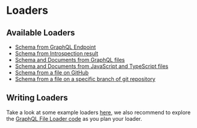 # Loaders

## Available Loaders

- [Schema from GraphQL Endpoint](https://github.com/ardatan/graphql-tools/tree/master/packages/loaders/url)
- [Schema from Introspection result](https://github.com/ardatan/graphql-tools/tree/master/packages/loaders/json-file)
- [Schema and Documents from GraphQL files](https://github.com/ardatan/graphql-tools/tree/master/packages/loaders/graphql-file)
- [Schema and Documents from JavaScript and TypeScript files](https://github.com/ardatan/graphql-tools/tree/master/packages/loaders/code-file)
- [Schema from a file on GitHub](https://github.com/ardatan/graphql-tools/tree/master/packages/loaders/github)
- [Schema from a file on a specific branch of git repository](https://github.com/ardatan/graphql-tools/tree/master/packages/loaders/git)

## Writing Loaders

Take a look at some example loaders [here](https://github.com/ardatan/graphql-tools/blob/master/packages/loaders), we also recommend to explore the [GraphQL File Loader code](https://github.com/ardatan/graphql-tools/blob/master/packages/loaders/graphql-file/src/load-from-gql-file.ts) as you plan your loader.
